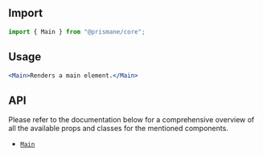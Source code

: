 ## Import

```js
import { Main } from "@prismane/core";
```

## Usage

```jsx
<Main>Renders a main element.</Main>
```

## API

Please refer to the documentation below for a comprehensive overview of all the available props and classes for the mentioned components.

- [`Main`](/docs/components-api/main-api)
